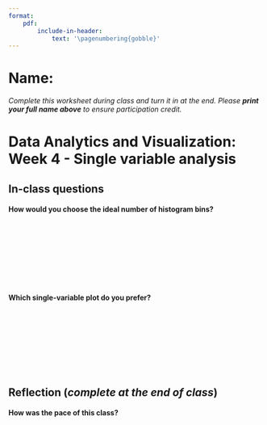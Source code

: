 ```yaml
---
format: 
    pdf:
        include-in-header: 
            text: '\pagenumbering{gobble}'
---
```



# Name:

*Complete this worksheet during class and turn it in at the end. Please **print your full name above** to ensure participation credit.*

# Data Analytics and Visualization: Week 4 - Single variable analysis

## In-class questions

#### How would you choose the ideal number of histogram bins?


|
|
|
|
|
|
|
|

####  Which single-variable plot do you prefer?

|
|
|
|
|
|
|
|


## Reflection (*complete at the end of class*)

#### How was the pace of this class?

|
|
|
|
|
|
|
|
